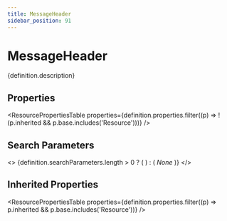 ```yaml
---
title: MessageHeader
sidebar_position: 91
---
```



# MessageHeader

<p>{definition.description}</p>

## Properties

<ResourcePropertiesTable properties={definition.properties.filter((p) => !(p.inherited && p.base.includes('Resource')))} />

## Search Parameters

<>
  {definition.searchParameters.length > 0 ? (
    <SearchParamsTable searchParams={definition.searchParameters} />
  ) : (
    <em>None</em>
  )}
</>

## Inherited Properties

<ResourcePropertiesTable properties={definition.properties.filter((p) => p.inherited && p.base.includes('Resource'))} />


